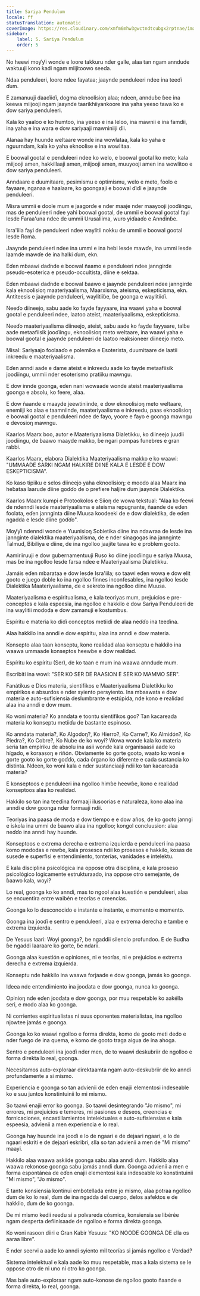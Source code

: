 ```yaml
---
title: Sariya Pendulum
locale: ff
statusTranslation: automatic
coverImage: https://res.cloudinary.com/xmfm6mhw3gwctndtcubgx2rptnae/image/upload/v1741354419/small_cover_la_gran_rebelion_28716e29d2.webp
sidebar:
    label: 5. Sariya Pendulum
    order: 5
---
```

No heewi moƴƴi wonde e loore takkuru nder galle, alaa tan ngam anndude waktuuji kono kadi ngam miijitoowo seeɗa.

Ndaa penduleeri, loore ndee fayataa; jaaynde penduleeri ndee ina teeɗi ɗum.

E zamanuuji daaɗiiɗi, dogma eknoolisioŋ alaa; ndeen, annduɓe ɓee ina keewa miijooji ngam jaaynde taarikhiiyankoore ina yaha yeeso tawa ko e dow sariya penduleeri.

Kala ko yaaloo e ko humtoo, ina yeeso e ina leloo, ina mawnii e ina famdii, ina yaha e ina wara e dow sariyaaji mawniniiji ɗii.

Alanaa hay huunde weltaare wonde ina wowlataa, kala ko yaha e nguurndam, kala ko yaha eknoolise e ina wowlitaa.

E boowal gootal e penduleeri ndee ko welo, e boowal gootal ko meto; kala miijooji amen, hakkillaaji amen, miijooji amen, muuyooji amen ina wowlitoo e dow sariya penduleeri.

Anndaare e duumitaare, pesimismu e optimismu, welo e meto, foolo e fayaare, nganaa e haalaare, ko goongaaji e boowal ɗiɗi e jaaynde penduleeri.

Misra ummii e doole mum e jaagorɗe e nder maaje nder maayooji jooɗiingu, mas de penduleeri ndee yahi boowal gootal, de ummii e boowal gootal fayi lesde Faraa'una ndee de ummii Urusaliima, wuro yiɗaaɗo e Anndinɓe.

Isra'iila fayi de penduleeri ndee waylitii nokku de ummii e boowal gootal lesde Roma.

Jaaynde penduleeri ndee ina ummi e ina hebi lesde mawɗe, ina ummi lesde laamɗe mawɗe de ina halki ɗum, ekn.

Eɗen mbaawi daɗnde e boowal ñaamo e penduleeri ndee janngirde pseudo-esoterica e pseudo-occultista, diine e sektaa.

Eɗen mbaawi daɗnde e boowal ɓaawo e jaaynde penduleeri ndee janngirde kala eknoolisioŋ maateriyaalisma, Maarxisma, ateisma, eskepticisma, ekn. Antiteesis e jaaynde penduleeri, waylitiiɓe, ɓe goonga e waylitiiɗi.

Neeɗo diineejo, sabu aade ko fayde fayyaare, ina waawi yaha e boowal gootal e penduleeri ndee, laatoo ateist, maateriyaalisma, eskepticisma.

Neeɗo maateriyaalisma diineejo, ateist, sabu aade ko fayde fayyaare, talɓe aade metaafiisik jooɗiingu, eknoolisioŋ meto weltaare, ina waawi yaha e boowal gootal e jaaynde penduleeri de laatoo reaksioneer diineejo meto.

Misal: Sariyaajo foolaaɗo e polemika e Esoterista, duumitaare de laatii inkreedu e maateriyaalisma.

Eɗen anndi aade e dame ateist e inkreedu aade ko fayde metaafiisik jooɗiingu, ummii nder esoterismo pratiiku mawngu.

E dow innde goonga, eɗen nani wowaade wonde ateist maateriyaalisma goonga e absolu, ko feere, alaa.

E dow ñaande e maayde jeewtiniinde, e dow eknoolisioŋ meto weltaare, enemiiji ko alaa e taamniinde, maateriyaalisma e inkreedu, paas eknoolisioŋ e boowal gootal e penduleeri ndee de fayo, yoore e fayo e goonga mawngu e devosioŋ mawngu.

Kaarlos Maarx boo, autor e Maateriyaalisma Dialetikku, ko diineejo juudii jooɗiingu, de ɓaawo maayde makko, ɓe ngari pompas funebres e gran rabbi.

Kaarlos Maarx, elabora Dialektika Maateriyaalisma makko e ko waawi: "UMMAADE SARKI NGAM HALKIRE DIINE KALA E LESDE E DOW ESKEPTICISMA".

Ko kaso tipiiku e selos diineejo yaha eknoolisioŋ; e moodo alaa Maarx ina heɓataa laarude diine goɗɗo de o prefiere haljire ɗum jaaynde Dialektika.

Kaarlos Maarx kumpi e Protookolos e Siioŋ de wowa tekstual: "Alaa ko feewi de ndenndi lesde maateriyaalisma e ateisma repugnante, ñaande de eɗen foolata, eɗen jannginta diine Muusa koodeeki de e dow dialektika, de eɗen ngadda e lesde diine goɗɗo".

Moƴƴi ndenndi wonde e Yuunisioŋ Sobietika diine ina ndawraa de lesde ina jannginte dialektika maateriyaalisma, de e nder sinagogas ina jannginte Talmud, Bibiliya e diine, de ina ngolloo jaajite tawa ko e problem gooto.

Aamiriiruuji e dow gubernamentuuji Ruso ko diine jooɗiingu e sariya Muusa, mas ɓe ina ngolloo lesde farsa ndee e Maateriyaalisma Dialetikku.

Jamáis eɗen mbarataa e dow lesde Isra'iila; so taawi eɗen wowa e dow elit gooto e juego doble ko ina ngolloo finnes inconfesables, ina ngolloo lesde Dialektika Maateriyaalisma, de e sekreto ina ngolloo diine Muusa.

Maateriyaalisma e espiritualisma, e kala teoriyas mum, prejuicios e pre-conceptos e kala espeesia, ina ngolloo e hakkilo e dow Sariya Penduleeri de ina waylitii mododa e dow zamanuji e kostumbus.

Espíritu e materia ko ɗiɗi conceptos metiiɗi de alaa neɗɗo ina teeɗina.

Alaa hakkilo ina anndi e dow espíritu, alaa ina anndi e dow materia.

Konsepto alaa taan konseptu, kono realidad alaa konseptu e hakkilo ina waawa ummaade konseptos heewɓe e dow realidad.

Espíritu ko espíritu (Ser), de ko taan e mum ina waawa anndude mum.

Escribiti ina wowi: "SER KO SER DE RAASION E SER KO MAMMO SER".

Fanátikus e Dios materia, sientifikos e Maateriyaalisma Dialetikku ko empírikos e absurdos e nder syiento persyiento. Ina mbaawata e dow materia e auto-sufisiensia deslumbrante e estúpida, nde kono e realidad alaa ina anndi e dow mum.

Ko woni materia? Ko anndata e toontu sientifikos goo? Tan kacareada materia ko konseptu metiiɗu de bastante espinoso.

Ko anndata materia?, Ko Algodoŋ?, Ko Hierro?, Ko Carne?, Ko Almidón?, Ko Piedra?, Ko Cobre?, Ko Nube de ko woyi? Wowa wonde kala ko materia seria tan empíriku de absolu ina asii wonde kala organisaasii aade ko hígado, e koraasoŋ e riñón. Obviamente ko gorte gooto, waato ko woni e gorte gooto ko gorte goɗɗo, cada órgano ko diferente e cada sustancia ko distinta. Ndeen, ko woni kala e nder sustanciaaji ndii ko tan kacareada materia?

E konseptoos e penduleeri ina ngolloo himɓe heewɓe, kono e realidad konseptoos alaa ko realidad.

Hakkilo so tan ina teeɗina formaaji ilusoorias e naturaleza, kono alaa ina anndi e dow goonga nder formaaji ndii.

Teoriyas ina paasa de moda e dow tiempo e e dow años, de ko gooto janngi e iskola ina ummi de ɓaawo alaa ina ngolloo; kongol concluusion: alaa neɗɗo ina anndi hay huunde.

Konseptoos e extrema derecha e extrema izquierda e penduleeri ina paasa komo mododas e rewɓe, kala prosesos ndii ko prosesos e hakkilo, kosas de susede e superfisi e entendimiento, tonterías, vanidades e intelektu.

E kala disciplina psicológica ina oppose otra disciplina, e kala proseso psicológico lógicamente estrukturaado, ina oppose otro semejante, de ɓaawo kala, woyi?

Lo real, goonga ko ko anndi, mas to ngool alaa kuestión e penduleeri, alaa se encuentira entre waibén e teorías e creencias.

Goonga ko lo desconocido e instante e instante, e momento e momento.

Goonga ina jooɗi e sentro e penduleeri, alaa e extrema derecha e tambe e extrema izquierda.

De Yesuus laari: Woyi goonga?, ɓe ngaddii silencio profundoo. E de Budha ɓe ngaddi laaraare ko gorte, ɓe ndarii.

Goonga alaa kuestión e opiniones, ni e teorías, ni e prejuicios e extrema derecha e extrema izquierda.

Konseptu nde hakkilo ina waawa forjaade e dow goonga, jamás ko goonga.

Ideea nde entendimiento ina jooɗata e dow goonga, nunca ko goonga.

Opinioŋ nde eɗen jooɗata e dow goonga, por muu respetable ko aakélla seri, e modo alaa ko goonga.

Ni corrientes espiritualistas ni suus oponentes materialistas, ina ngolloo njowtee jamás e goonga.

Goonga ko ko waawi ngolloo e forma direkta, komo de gooto meti dedo e nder fuego de ina quema, e komo de gooto traga aigua de ina ahoga.

Sentro e penduleeri ina jooɗi nder men, de to waawi deskubriir de ngolloo e forma direkta lo real, goonga.

Necesitamos auto-exploraar direktaamta ngam auto-deskubriir de ko anndi profundamente a si mismo.

Experiencia e goonga so tan advienii de eɗen enajii elementosi indeseable ko e suu juntos konstintuinii lo mi mismo.

So taawi enajii error ko goonga. So taawi desintegrando "Jo mismo", mi errores, mi prejuicios e temores, mi pasiones e deseos, creencias e fornicaciones, encastillamientos intelektuales e auto-sufisiensias e kala espeesia, advienii a men experiencia e lo real.

Goonga hay huunde ina jooɗi e lo de ngaari e de dejaari ngaari, e lo de ngaari eskriti e de dejaari eskribri, ɛlla so tan advienii a men de "Mi mismo" maayi.

Hakkilo alaa waawa askiide goonga sabu alaa anndi ɗum. Hakkilo alaa waawa rekonose goonga sabu jamás anndi ɗum. Goonga advienii a men e forma espontánea de eɗen enajii elementosi kala indeseable ko konstintuinii "Mi mismo", "Jo mismo".

E tanto konsiensia kontinui embotellada entre jo mismo, alaa potraa ngolloo ɗum de ko lo real, ɗum de ina ngadda del cuerpo, delos aafektos e de hakkilo, ɗum de ko goonga.

De mi mismo kedii reedu si a polvareda cósmica, konsiensia se libérée ngam desperta defiinisaade de ngolloo e forma direkta goonga.

Ko woni rasoon diiri e Gran Kabir Yesuus: "KO NOODE GOONGA DE ɛlla os aaraa libre".

E nder seervi a aade ko anndi syiento mil teorías si jamás ngolloo e Verdad?

Sistema intelektual e kala aade ko muu respetable, mas a kala sistema se le oppose otro de ni uno ni otro ko goonga.

Mas bale auto-exploraar ngam auto-konose de ngolloo gooto ñaande e forma direkta, lo real, goonga.

